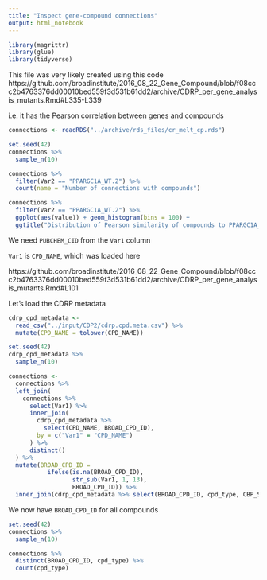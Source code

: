```yaml
---
title: "Inspect gene-compound connections"
output: html_notebook
---
```


```r
library(magrittr)
library(glue)
library(tidyverse)
```


This file was very likely created using this code
https://github.com/broadinstitute/2016_08_22_Gene_Compound/blob/f08ccc2b4763376dd00010bed559f3d531b61dd2/archive/CDRP_per_gene_analysis_mutants.Rmd#L335-L339

i.e. it has the Pearson correlation between genes and compounds

```r
connections <- readRDS("../archive/rds_files/cr_melt_cp.rds")
```


```r
set.seed(42)
connections %>% 
  sample_n(10)
```

```r
connections %>%
  filter(Var2 == "PPARGC1A_WT.2") %>%
  count(name = "Number of connections with compounds")
```

```r
connections %>%
  filter(Var2 == "PPARGC1A_WT.2") %>%
  ggplot(aes(value)) + geom_histogram(bins = 100) +
  ggtitle("Distribution of Pearson similarity of compounds to PPARGC1A_WT.2")
```

We need `PUBCHEM_CID` from the `Var1` column

`Var1` is `CPD_NAME`, which was loaded here

https://github.com/broadinstitute/2016_08_22_Gene_Compound/blob/f08ccc2b4763376dd00010bed559f3d531b61dd2/archive/CDRP_per_gene_analysis_mutants.Rmd#L101

Let's load the CDRP metadata 

```r
cdrp_cpd_metadata <- 
  read_csv("../input/CDP2/cdrp.cpd.meta.csv") %>%
  mutate(CPD_NAME = tolower(CPD_NAME)) 
```
```r
set.seed(42)
cdrp_cpd_metadata %>% 
  sample_n(10)
```


```r
connections <-
  connections %>%
  left_join(
    connections %>%
      select(Var1) %>%
      inner_join(
        cdrp_cpd_metadata %>%
          select(CPD_NAME, BROAD_CPD_ID),
        by = c("Var1" = "CPD_NAME")
      ) %>%
      distinct()
  ) %>%
  mutate(BROAD_CPD_ID =
           ifelse(is.na(BROAD_CPD_ID),
                  str_sub(Var1, 1, 13),
                  BROAD_CPD_ID)) %>%
  inner_join(cdrp_cpd_metadata %>% select(BROAD_CPD_ID, cpd_type, CBP_SMILES))

```

We now have `BROAD_CPD_ID` for all compounds

```r
set.seed(42)
connections %>% 
  sample_n(10)
```
```r
connections %>%
  distinct(BROAD_CPD_ID, cpd_type) %>%
  count(cpd_type)
```


